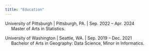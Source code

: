 ```yaml
---
title: "Education"
---
```


University of Pittsburgh | Pittsburgh, PA. | Sep. 2022 – Apr. 2024 
<span style="display: inline-block; margin-left: 20px;">
Master of Arts in Statistics.
</span>

University of Washington | Seattle, WA. | Sep. 2019 – Dec. 2021 
<span style="display: inline-block; margin-left: 20px;">
Bachelor of Arts in Geography: Data Science, Minor in Informatics.
</span>

